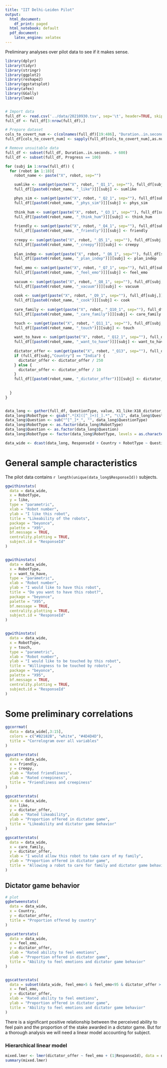 ```yaml
---
title: "IIT Delhi-Leiden Pilot"
output:
  html_document:
    df_print: paged
  html_notebook: default
  pdf_document:
    latex_engine: xelatex
---
```


Preliminary analyses over pilot data to see if it makes sense.

```r
library(dplyr)
library(tidyr)
library(stringr)
library(ggplot2)
library(reshape2)
library(ggstatsplot)
library(afex)
library(GGally)
library(lme4)


# Import data
full_df <- read.csv('../data/20210930.tsv', sep='\t', header=TRUE, skipNul=TRUE, stringsAsFactors=FALSE, fileEncoding = 'UTF-16LE')
full_df <- full_df[3:nrow(full_df),]

# Prepare dataset
cols_to_covert_num <- c(colnames(full_df)[19:486], "Duration..in.seconds.")
full_df[cols_to_covert_num] <- sapply(full_df[cols_to_covert_num],as.numeric)

# Remove unsuitable data
full_df <- subset(full_df, Duration..in.seconds. > 600)
full_df <- subset(full_df, Progress == 100)

```

```r

for (subj in 1:nrow(full_df)) {
  for (robot in 1:18){
    robot_name <- paste("X", robot, sep="")

    sumlike <- sum(get(paste("X", robot, "_Q1_1", sep=""), full_df[subj,]), get(paste("X", robot, "_Q1_1.1", sep=""), full_df[subj,]), na.rm=TRUE)
    full_df[[paste0(robot_name, "_like")]][subj] <- sumlike

    phys_sim <- sum(get(paste("X", robot, "_Q2_1", sep=""), full_df[subj,]), get(paste("X", robot, "_Q2_1.1", sep=""), full_df[subj,]), na.rm=TRUE)
    full_df[[paste0(robot_name, "_phys_sim")]][subj] <- phys_sim
    
    think_hum <- sum(get(paste("X", robot, "_Q3_1", sep=""), full_df[subj,]), get(paste("X", robot, "_Q3_1.1", sep=""), full_df[subj,]), na.rm=TRUE)
    full_df[[paste0(robot_name, "_think_hum")]][subj] <- think_hum
    
    friendly <- sum(get(paste("X", robot, "_Q4_1", sep=""), full_df[subj,]), get(paste("X", robot, "_Q4_1.1", sep=""), full_df[subj,]), na.rm=TRUE)
    full_df[[paste0(robot_name, "_friendly")]][subj] <- friendly
    
    creepy <- sum(get(paste("X", robot, "_Q5_1", sep=""), full_df[subj,]), get(paste("X", robot, "_Q5_1.1", sep=""), full_df[subj,]), na.rm=TRUE)
    full_df[[paste0(robot_name, "_creepy")]][subj] <- creepy
    
    plan_indep <- sum(get(paste("X", robot, "_Q6_1", sep=""), full_df[subj,]), get(paste("X", robot, "_Q6_1.1", sep=""), full_df[subj,]), na.rm=TRUE)
    full_df[[paste0(robot_name, "_plan_indep")]][subj] <- plan_indep
    
    feel_emo <- sum(get(paste("X", robot, "_Q7_1", sep=""), full_df[subj,]), get(paste("X", robot, "_Q7_1.1", sep=""), full_df[subj,]), na.rm=TRUE)
    full_df[[paste0(robot_name, "_feel_emo")]][subj] <- feel_emo
    
    vacuum <- sum(get(paste("X", robot, "_Q8_1", sep=""), full_df[subj,]), get(paste("X", robot, "_Q8_1.1", sep=""), full_df[subj,]), na.rm=TRUE)
    full_df[[paste0(robot_name, "_vacuum")]][subj] <- vacuum
    
    cook <- sum(get(paste("X", robot, "_Q9_1", sep=""), full_df[subj,]), get(paste("X", robot, "_Q9_1.1", sep=""), full_df[subj,]), na.rm=TRUE)
    full_df[[paste0(robot_name, "_cook")]][subj] <- cook
    
    care_family <- sum(get(paste("X", robot, "_Q10_1", sep=""), full_df[subj,]), get(paste("X", robot, "_Q10_1.1", sep=""), full_df[subj,]), na.rm=TRUE)
    full_df[[paste0(robot_name, "_care_family")]][subj] <- care_family

    touch <- sum(get(paste("X", robot, "_Q11_1", sep=""), full_df[subj,]), get(paste("X", robot, "_Q11_1.1", sep=""), full_df[subj,]), na.rm=TRUE)
    full_df[[paste0(robot_name, "_touch")]][subj] <- touch
    
    want_to_have <- sum(get(paste("X", robot, "_Q12_1", sep=""), full_df[subj,]), get(paste("X", robot, "_Q12_1.1", sep=""), full_df[subj,]), na.rm=TRUE)
    full_df[[paste0(robot_name, "_want_to_have")]][subj] <- want_to_have
    
    dictator_offer <- sum(get(paste("X", robot, "_Q13", sep=""), full_df[subj,]), get(paste("X", robot, "_Q13.1", sep=""), full_df[subj,]), na.rm=TRUE)
    if (full_df[subj,"Country"] == "India") {
      dictator_offer <- dictator_offer / 250
    } else {
      dictator_offer <- dictator_offer / 10
    }
    full_df[[paste0(robot_name, "_dictator_offer")]][subj] <- dictator_offer
    
    
  }
}


data_long <- gather(full_df, QuestionType, value, X1_like:X18_dictator_offer, factor_key=TRUE)
data_long$RobotType <- gsub(".*[X]([^_]+)[_].*", "\\1", data_long$QuestionType)
data_long$Question <- sub("^[^_]*_", "", data_long$QuestionType)
data_long$RobotType <- as.factor(data_long$RobotType)
data_long$Question <- as.factor(data_long$Question)
data_long$RobotType <- factor(data_long$RobotType, levels = as.character(1:18))

data_wide <- dcast(data_long, ResponseId + Country + RobotType ~ Question, value.var="value")

```

# General sample characteristics

The pilot data contains `r length(unique(data_long$ResponseId))` subjects.

```r
ggwithinstats(
  data = data_wide,
  x = RobotType,
  y = like,
  type = "parametric",
  xlab = "Robot number",
  ylab = "I like this robot",
  title = "Likeability of the robots",
  package = "beyonce",
  palette = "X95",
  bf.message = TRUE,
  centrality.plotting = TRUE,
  subject.id = "ResponseId"
)


ggwithinstats(
  data = data_wide,
  x = RobotType,
  y = want_to_have,
  type = "parametric",
  xlab = "Robot number",
  ylab = "I would like to have this robot",
  title = "Do you want to have this robot?",
  package = "beyonce",
  palette = "X95",
  bf.message = TRUE,
  centrality.plotting = TRUE,
  subject.id = "ResponseId"
)


ggwithinstats(
  data = data_wide,
  x = RobotType,
  y = touch,
  type = "parametric",
  xlab = "Robot number",
  ylab = "I would like to be touched by this robot",
  title = "Willingness to be touched by robots",
  package = "beyonce",
  palette = "X95",
  bf.message = TRUE,
  centrality.plotting = TRUE,
  subject.id = "ResponseId"
)

```


# Some preliminary correlations


```r
ggcorrmat(
  data = data_wide[,3:15],
  colors = c("#B2182B", "white", "#4D4D4D"),
  title = "Correlogram over all variables"
)

```

```r

ggscatterstats(
  data = data_wide,
  x = friendly,
  y = creepy,
  xlab = "Rated friendliness",
  ylab = "Rated creepiness",
  title = "Friendliness and creepiness"
)
```

```r

ggscatterstats(
  data = data_wide,
  x = like,
  y = dictator_offer,
  xlab = "Rated likeability",
  ylab = "Proportion offered in dictator game",
  title = "Likeability and dictator game behavior"
)

```


```r

ggscatterstats(
  data = data_wide,
  x = care_family,
  y = dictator_offer,
  xlab = "I would allow this robot to take care of my family",
  ylab = "Proportion offered in dictator game",
  title = "Allowing a robot to care for family and dictator game behavior"
)

```

## Dictator game behavior

```r

# plot
ggbetweenstats(
  data = data_wide,
  x = Country,
  y = dictator_offer,
  title = "Proportion offered by country"
)

```

```r

ggscatterstats(
  data = data_wide,
  x = feel_emo,
  y = dictator_offer,
  xlab = "Rated ability to feel emotions",
  ylab = "Proportion offered in dictator game",
  title = "Ability to feel emotions and dictator game behavior"
)


ggscatterstats(
  data = subset(data_wide, feel_emo>5 & feel_emo<95 & dictator_offer >.05 & dictator_offer <.95),
  x = feel_emo,
  y = dictator_offer,
  xlab = "Rated ability to feel emotions",
  ylab = "Proportion offered in dictator game",
  title = "Ability to feel emotions and dictator game behavior"
)


```

There is a significant positive relationship between the perceived ability to feel pain and the proportion of the stake awarded in a dictator game. But for a thorough analysis we will need a linear model accounting for subject.

### Hierarchical linear model

```r
mixed.lmer <- lmer(dictator_offer ~ feel_emo + (1|ResponseId), data = data_wide)
summary(mixed.lmer)

```




